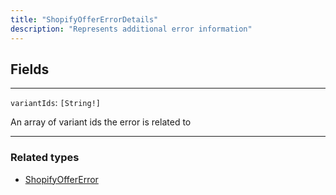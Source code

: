```yaml
---
title: "ShopifyOfferErrorDetails"
description: "Represents additional error information"
---
```


## Fields

---

`variantIds`: `[String!]`

An array of variant ids the error is related to

---

### Related types

* [ShopifyOfferError](/api-reference/shopifyoffererror)